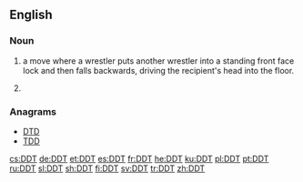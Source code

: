 ==English==

===Noun===
{{en-noun|-|s}}

# {{context|countable|professional wrestling|lang=en}} a move where a wrestler puts another wrestler into a standing front face lock and then falls backwards, driving the recipient's head into the floor.
# {{context|uncountable|lang=en}} {{abbreviation of|dichlorodiphenyltrichloroethane|dot=|lang=en}} {{gloss|an insecticide}}

===Anagrams===
* [[DTD]]
* [[TDD#English|TDD]]

[[cs:DDT]]
[[de:DDT]]
[[et:DDT]]
[[es:DDT]]
[[fr:DDT]]
[[he:DDT]]
[[ku:DDT]]
[[pl:DDT]]
[[pt:DDT]]
[[ru:DDT]]
[[sl:DDT]]
[[sh:DDT]]
[[fi:DDT]]
[[sv:DDT]]
[[tr:DDT]]
[[zh:DDT]]